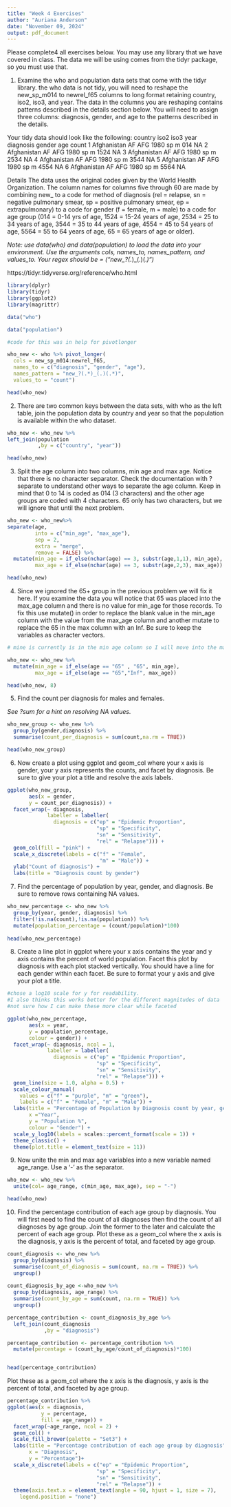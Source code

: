 ```yaml
---
title: "Week 4 Exercises"
author: "Auriana Anderson"
date: "November 09, 2024"
output: pdf_document
---
```


Please complete4 all exercises below. You may use any library that we have covered in class. The data we will be using comes from the tidyr package, so you must use that. 

1) Examine the who and population data sets that come with the tidyr library. the who data is not tidy, you will need to reshape the new_sp_m014 to newrel_f65 columns to long format retaining country, iso2, iso3, and year. The data in the columns you are reshaping contains patterns described in the details section below. You will need to assign three columns: diagnosis, gender, and age to the patterns described in the details. 

Your tidy data should look like the following:
  country     iso2  iso3   year diagnosis gender age   count
  <chr>       <chr> <chr> <int> <chr>     <chr>  <chr> <int>
1 Afghanistan AF    AFG    1980 sp        m      014      NA
2 Afghanistan AF    AFG    1980 sp        m      1524     NA
3 Afghanistan AF    AFG    1980 sp        m      2534     NA
4 Afghanistan AF    AFG    1980 sp        m      3544     NA
5 Afghanistan AF    AFG    1980 sp        m      4554     NA
6 Afghanistan AF    AFG    1980 sp        m      5564     NA

Details
The data uses the original codes given by the World Health Organization. The column names for columns five through 60 are made by combining new_ to a code for method of diagnosis (rel = relapse, sn = negative pulmonary smear, sp = positive pulmonary smear, ep = extrapulmonary) to a code for gender (f = female, m = male) to a code for age group (014 = 0-14 yrs of age, 1524 = 15-24 years of age, 2534 = 25 to 34 years of age, 3544 = 35 to 44 years of age, 4554 = 45 to 54 years of age, 5564 = 55 to 64 years of age, 65 = 65 years of age or older).

*Note: use data(who) and data(population) to load the data into your environment.*
*Use the arguments cols, names_to, names_pattern, and values_to.*
*Your regex should be = ("new_?(.*)_(.)(.*)")*

https://tidyr.tidyverse.org/reference/who.html

```r
library(dplyr)
library(tidyr)
library(ggplot2)
library(magrittr)

data("who")

data("population")

```

```R
#code for this was in help for pivotlonger

who_new <- who %>% pivot_longer(
  cols = new_sp_m014:newrel_f65,
  names_to = c("diagnosis", "gender", "age"),
  names_pattern = "new_?(.*)_(.)(.*)",
  values_to = "count")

head(who_new)

```


2) There are two common keys between the data sets, with who as the left table, join the population data by country and year so that the population is available within the who dataset. 


```r

who_new <- who_new %>%
left_join(population
          ,by = c("country", "year"))

head(who_new)
```

3) Split the age column into two columns, min age and max age. Notice that there is no character separator. Check the documentation with ?separate to understand other ways to separate the age column. Keep in mind that 0 to 14 is coded as 014 (3 characters) and the other age groups are coded with 4 characters. 65 only has two characters, but we will ignore that until the next problem. 

```r

who_new <- who_new%>%
separate(age,
         into = c("min_age", "max_age"),
         sep = 2,
         extra = "merge",
         remove = FALSE) %>%
  mutate(min_age = if_else(nchar(age) == 3, substr(age,1,1), min_age),
         max_age = if_else(nchar(age) == 3, substr(age,2,3), max_age))

head(who_new)    
```

4) Since we ignored the 65+ group in the previous problem we will fix it here. If you examine the data you will notice that 65 was placed into the max_age column and there is no value for min_age for those records. To fix this use mutate() in order to replace the blank value in the min_age column with the value from the max_age column and another mutate to replace the 65 in the max column with an Inf. Be sure to keep the variables as character vectors.  

```r
# mine is currently is in the min age column so I will move into the max column

who_new <- who_new %>%
  mutate(min_age = if_else(age == "65" , "65", min_age),
         max_age = if_else(age == "65","Inf", max_age))

head(who_new, 8)
```

5) Find the count per diagnosis for males and females.

*See ?sum for a hint on resolving NA values.*

```r
who_new_group <- who_new %>%
  group_by(gender,diagnosis) %>%
  summarise(count_per_diagnosis = sum(count,na.rm = TRUE))

head(who_new_group)
```

6) Now create a plot using ggplot and geom_col where your x axis is gender, your y axis represents the counts, and facet by diagnosis. Be sure to give your plot a title and resolve the axis labels. 

```r
ggplot(who_new_group,
       aes(x = gender,
       y = count_per_diagnosis)) +
  facet_wrap(~ diagnosis,
             labeller = labeller(
               diagnosis = c("ep" = "Epidemic Proportion",
                             "sp" = "Specificity",
                             "sn" = "Sensitivity",
                             "rel" = "Relapse"))) +
  geom_col(fill = "pink") +
  scale_x_discrete(labels = c("f" = "Female",
                              "m" = "Male")) +
  ylab("Count of diagnosis") +
  labs(title = "Diagnosis count by gender")

```

7) Find the percentage of population by year, gender, and diagnosis. Be sure to remove rows containing NA values. 

```r
who_new_percentage <- who_new %>%
  group_by(year, gender, diagnosis) %>%
  filter(!is.na(count),!is.na(population)) %>%
  mutate(population_percentage = (count/population)*100)
  
head(who_new_percentage)

```

8) Create a line plot in ggplot where your x axis contains the year and y axis contains the percent of world population. Facet this plot by diagnosis with each plot stacked vertically. You should have a line for each gender within each facet. Be sure to format your y axis and give your plot a title. 

```r
#chose a log10 scale for y for readability.
#I also thinks this works better for the different magnitudes of data
#not sure how I can make these more clear while faceted

ggplot(who_new_percentage,
       aes(x = year,
       y = population_percentage,
       colour = gender)) +
  facet_wrap(~ diagnosis, ncol = 1,
             labeller = labeller(
               diagnosis = c("ep" = "Epidemic Proportion",
                             "sp" = "Specificity",
                             "sn" = "Sensitivity",
                             "rel" = "Relapse"))) +
  geom_line(size = 1.0, alpha = 0.5) +
  scale_colour_manual(
    values = c("f" = "purple", "m" = "green"),
    labels = c("f" = "Female", "m" = "Male")) +
  labs(title = "Percentage of Population by Diagnosis count by year, gender, and diagnosis",
       x ="Year",
       y = "Population %",
       colour = "Gender") +
  scale_y_log10(labels = scales::percent_format(scale = 1)) +
  theme_classic() +
  theme(plot.title = element_text(size = 11))


```

9) Now unite the min and max age variables into a new variable named age_range. Use a '-' as the separator. 

```r
who_new <- who_new %>%
  unite(col= age_range, c(min_age, max_age), sep = "-")

head(who_new)

```

10) Find the percentage contribution of each age group by diagnosis. You will first need to find the count of all diagnoses then find the count of all diagnoses by age group. Join the former to the later and calculate the percent of each age group. Plot these as a geom_col where the x axis is the diagnosis, y axis is the percent of total, and faceted by age group. 

```r

count_diagnosis <- who_new %>%
  group_by(diagnosis) %>%
  summarise(count_of_diagnosis = sum(count, na.rm = TRUE)) %>%
  ungroup()
  
count_diagnosis_by_age <-who_new %>% 
  group_by(diagnosis, age_range) %>%
  summarise(count_by_age = sum(count, na.rm = TRUE)) %>%
  ungroup()

percentage_contribution <- count_diagnosis_by_age %>%
  left_join(count_diagnosis
            ,by = "diagnosis")

percentage_contribution <- percentage_contribution %>%
  mutate(percentage = (count_by_age/count_of_diagnosis)*100)


head(percentage_contribution)

```
Plot these as a geom_col where the x axis is the diagnosis, y axis is the percent of total, and faceted by age group.
```R

percentage_contribution %>%
ggplot(aes(x = diagnosis,
           y = percentage,
           fill = age_range)) +
  facet_wrap(~age_range, ncol = 2) + 
  geom_col() +
  scale_fill_brewer(palette = "Set3") +
  labs(title = "Percentage contribution of each age group by diagnosis",
       x = "Diagnosis",
       y = "Percentage")+
  scale_x_discrete(labels = c("ep" = "Epidemic Proportion",
                             "sp" = "Specificity",
                             "sn" = "Sensitivity",
                             "rel" = "Relapse")) +
  theme(axis.text.x = element_text(angle = 90, hjust = 1, size = 7),
    legend.position = "none")

```